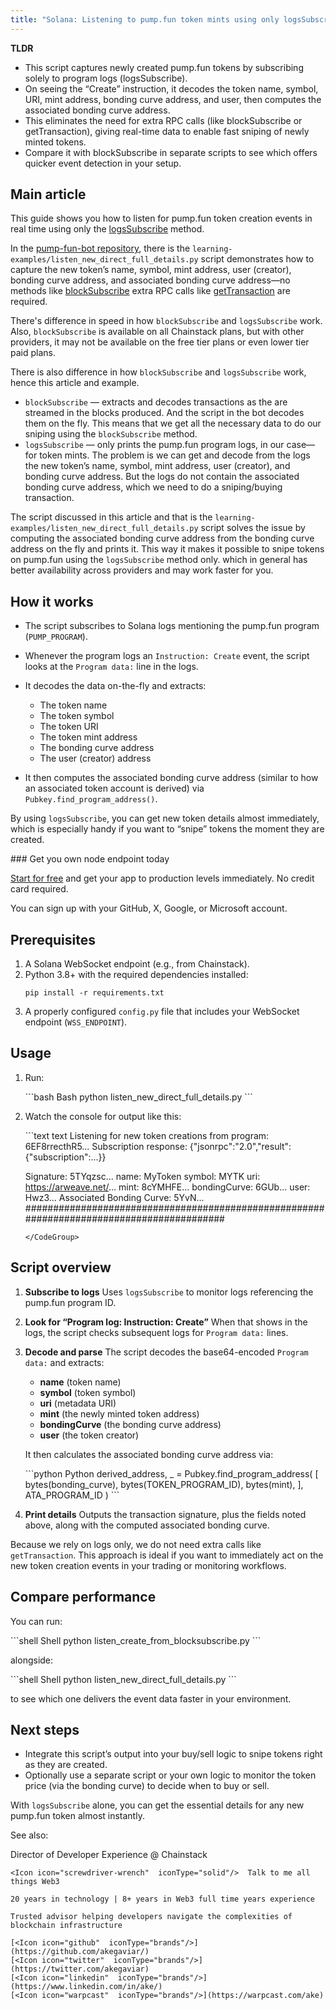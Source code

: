 ```yaml
---
title: "Solana: Listening to pump.fun token mints using only logsSubscribe"
---
```

**TLDR**
* This script captures newly created pump.fun tokens by subscribing solely to program logs (logsSubscribe).
* On seeing the “Create” instruction, it decodes the token name, symbol, URI, mint address, bonding curve address, and user, then computes the associated bonding curve address.
* This eliminates the need for extra RPC calls (like blockSubscribe or getTransaction), giving real-time data to enable fast sniping of newly minted tokens.
* Compare it with blockSubscribe in separate scripts to see which offers quicker event detection in your setup.

## Main article

This guide shows you how to listen for pump.fun token creation events in real time using only the [logsSubscribe](/reference/logssubscribe-solana) method.

In the [pump-fun-bot repository](https://github.com/chainstacklabs/pump-fun-bot), there is the `learning-examples/listen_new_direct_full_details.py` script demonstrates how to capture the new token’s name, symbol, mint address, user (creator), bonding curve address, and associated bonding curve address—no methods like [blockSubscribe](/reference/blocksubscribe-solana) extra RPC calls like [getTransaction](/reference/gettransaction) are required.

There's difference in speed in how `blockSubscribe` and `logsSubscribe` work. Also, `blockSubscribe` is available on all Chainstack plans, but with other providers, it may not be available on the free tier plans or even lower tier paid plans.

There is also difference in how `blockSubscribe` and `logsSubscribe` work, hence this article and example.

* `blockSubscribe` — extracts and decodes transactions as the are streamed in the blocks produced. And the script in the bot decodes them on the fly. This means that we get all the necessary data to do our sniping using the `blockSubscribe` method.
* `logsSubscribe` — only prints the pump.fun program logs, in our case—for token mints. The problem is we can get and decode from the logs the new token’s name, symbol, mint address, user (creator), and bonding curve address. But the logs do not contain the associated bonding curve address, which we need to do a sniping/buying transaction.

The script discussed in this article and that is the `learning-examples/listen_new_direct_full_details.py` script solves the issue by computing the associated bonding curve address from the bonding curve address on the fly and prints it. This way it makes it possible to snipe tokens on pump.fun using the `logsSubscribe` method only. which in general has better availability across providers and may work faster for you.

## How it works

* The script subscribes to Solana logs mentioning the pump.fun program (`PUMP_PROGRAM`).

* Whenever the program logs an `Instruction: Create` event, the script looks at the `Program data:` line in the logs.

* It decodes the data on-the-fly and extracts:

  * The token name
  * The token symbol
  * The token URI
  * The token mint address
  * The bonding curve address
  * The user (creator) address

* It then computes the associated bonding curve address (similar to how an associated token account is derived) via `Pubkey.find_program_address()`.

By using `logsSubscribe`, you can get new token details almost immediately, which is especially handy if you want to “snipe” tokens the moment they are created.

<Check>
  ### Get you own node endpoint today

  [Start for free](https://console.chainstack.com/) and get your app to production levels immediately. No credit card required.

  You can sign up with your GitHub, X, Google, or Microsoft account.
</Check>

## Prerequisites

1. A Solana WebSocket endpoint (e.g., from Chainstack).
2. Python 3.8+ with the required dependencies installed:
   <CodeGroup>
     ```shell Shell
     pip install -r requirements.txt
     ```
   </CodeGroup>
3. A properly configured `config.py` file that includes your WebSocket endpoint (`WSS_ENDPOINT`).

## Usage

1. Run:

   <CodeGroup>
     ```bash Bash
     python listen_new_direct_full_details.py
     ```
   </CodeGroup>

2. Watch the console for output like this:

   <CodeGroup>
     ```text text
     Listening for new token creations from program: 6EF8rrecthR5...
     Subscription response: {"jsonrpc":"2.0","result":{"subscription":...}}

     Signature: 5TYqzsc...
     name: MyToken
     symbol: MYTK
     uri: https://arweave.net/...
     mint: 8cYMHFE...
     bondingCurve: 6GUb...
     user: Hwz3...
     Associated Bonding Curve: 5YvN...
     ##########################################################################################
     ```
   </CodeGroup>

## Script overview

1. **Subscribe to logs** Uses `logsSubscribe` to monitor logs referencing the pump.fun program ID.

2. **Look for “Program log: Instruction: Create”** When that shows in the logs, the script checks subsequent logs for `Program data:` lines.

3. **Decode and parse** The script decodes the base64-encoded `Program data:` and extracts:

   * **name** (token name)
   * **symbol** (token symbol)
   * **uri** (metadata URI)
   * **mint** (the newly minted token address)
   * **bondingCurve** (the bonding curve address)
   * **user** (the token creator)

   It then calculates the associated bonding curve address via:

   <CodeGroup>
     ```python Python
     derived_address, _ = Pubkey.find_program_address(
         [
             bytes(bonding_curve),
             bytes(TOKEN_PROGRAM_ID),
             bytes(mint),
         ],
         ATA_PROGRAM_ID
     )
     ```
   </CodeGroup>

4. **Print details** Outputs the transaction signature, plus the fields noted above, along with the computed associated bonding curve.

Because we rely on logs only, we do not need extra calls like `getTransaction`. This approach is ideal if you want to immediately act on the new token creation events in your trading or monitoring workflows.

## Compare performance

You can run:

<CodeGroup>
  ```shell Shell
  python listen_create_from_blocksubscribe.py
  ```
</CodeGroup>

alongside:

<CodeGroup>
  ```shell Shell
  python listen_new_direct_full_details.py
  ```
</CodeGroup>

to see which one delivers the event data faster in your environment.

## Next steps

* Integrate this script’s output into your buy/sell logic to snipe tokens right as they are created.
* Optionally use a separate script or your own logic to monitor the token price (via the bonding curve) to decide when to buy or sell.

With `logsSubscribe` alone, you can get the essential details for any new pump.fun token almost instantly.

See also:

<CardGroup>
  <Card title="Solana: Creating a trading and sniping pump.fun bot" href="/docs/solana-creating-a-pumpfun-bot" icon="angle-right" horizontal />
  <Card title="Solana: Listening to pump.fun migrations to Raydium" href="/docs/solana-listening-to-pumpfun-migrations-to-raydium" icon="angle-right" horizontal />
</CardGroup>


<CardGroup>
  <Card title="Ake" img="/images/docs/profile_images/1719912994363326464/8_Bi4fdM_400x400.jpg">
    <Icon icon="code"  iconType="solid"/>Director of Developer Experience @ Chainstack

    <Icon icon="screwdriver-wrench"  iconType="solid"/>  Talk to me all things Web3

    20 years in technology | 8+ years in Web3 full time years experience

    Trusted advisor helping developers navigate the complexities of blockchain infrastructure

    [<Icon icon="github"  iconType="brands"/>](https://github.com/akegaviar/)
    [<Icon icon="twitter"  iconType="brands"/>](https://twitter.com/akegaviar)
    [<Icon icon="linkedin"  iconType="brands"/>](https://www.linkedin.com/in/ake/)
    [<Icon icon="warpcast"  iconType="brands"/>](https://warpcast.com/ake)
  </Card>
</CardGroup>
